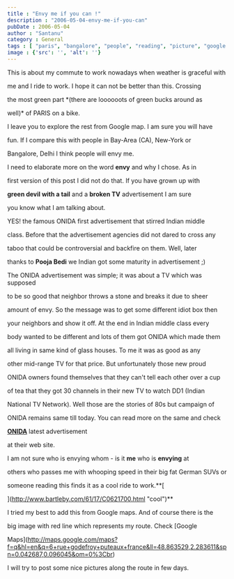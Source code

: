 ```yaml
---
title : "Envy me if you can !"
description : "2006-05-04-envy-me-if-you-can"
pubDate : 2006-05-04
author : "Santanu"
category : General
tags : [ "paris", "bangalore", "people", "reading", "picture", "google maps", "middle class", "taboo", "stories",]
image : {'src': '', 'alt': ''}
---
```


This is about my commute to work nowadays when weather is graceful with

me and I ride to work. I hope it can not be better than this. Crossing

the most green part *(there are loooooots of green bucks around as

well)* of PARIS on a bike.



  



I leave you to explore the rest from Google map. I am sure you will have

fun. If I compare this with people in Bay-Area (CA), New-York or

Bangalore, Delhi I think people will envy me.  

I need to elaborate more on the word **envy** and why I chose. As in

first version of this post I did not do that. If you have grown up with

**green devil with a tail** and a **broken TV** advertisement I am sure

you know what I am talking about.



  



YES! the famous ONIDA first advertisement that stirred Indian middle

class. Before that the advertisement agencies did not dared to cross any

taboo that could be controversial and backfire on them. Well, later

thanks to **Pooja Bedi** we Indian got some maturity in advertisement ;)



  



The ONIDA advertisement was simple; it was about a TV which was supposed

to be so good that neighbor throws a stone and breaks it due to sheer

amount of envy. So the message was to get some different idiot box then

your neighbors and show it off. At the end in Indian middle class every

body wanted to be different and lots of them got ONIDA which made them

all living in same kind of glass houses. To me it was as good as any

other mid-range TV for that price. But unfortunately those new proud

ONIDA owners found themselves that they can't tell each other over a cup

of tea that they got 30 channels in their new TV to watch DD1 (Indian

National TV Network). Well those are the stories of 80s but campaign of

ONIDA remains same till today. You can read more on the same and check

**[ONIDA](http://www.truthatonida.com/ "ONIDA")** latest advertisement

at their web site.



  



I am not sure who is envying whom - is it **me** who is **envying** at

others who passes me with whooping speed in their big fat German SUVs or

someone reading this finds it as a cool ride to work.**[  

](http://www.bartleby.com/61/17/C0621700.html "cool")**



  







I tried my best to add this from Google maps. And of course there is the

big image with red line which represents my route. Check [Google

Maps](http://maps.google.com/maps?f=q&hl=en&q=6+rue+godefroy+puteaux+france&ll=48.863529,2.283611&spn=0.042687,0.096045&om=0%3Cbr)

I will try to post some nice pictures along the route in few days.
